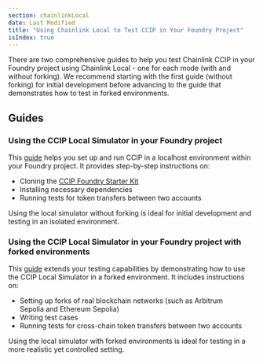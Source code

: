 ```yaml
---
section: chainlinkLocal
date: Last Modified
title: "Using Chainlink Local to Test CCIP in Your Foundry Project"
isIndex: true
---
```



<Common callout="importPackage" />

There are two comprehensive guides to help you test Chainlink CCIP in your Foundry project using Chainlink Local - one for each mode (with and without forking).
We recommend starting with the first guide (without forking) for initial development before advancing to the guide that demonstrates how to test in forked environments.

## Guides

### Using the CCIP Local Simulator in your Foundry project

This [guide](/chainlink-local/build/ccip/foundry/local-simulator) helps you set up and run CCIP in a localhost environment within your Foundry project. It provides step-by-step instructions on:

- Cloning the [CCIP Foundry Starter Kit](https://github.com/smartcontractkit/ccip-starter-kit-foundry)
- Installing necessary dependencies
- Running tests for token transfers between two accounts

Using the local simulator without forking is ideal for initial development and testing in an isolated environment.

### Using the CCIP Local Simulator in your Foundry project with forked environments

This [guide](/chainlink-local/build/ccip/foundry/local-simulator-fork) extends your testing capabilities by demonstrating how to use the CCIP Local Simulator in a forked environment. It includes instructions on:

- Setting up forks of real blockchain networks (such as Arbitrum Sepolia and Ethereum Sepolia)
- Writing test cases
- Running tests for cross-chain token transfers between two accounts

Using the local simulator with forked environments is ideal for testing in a more realistic yet controlled setting.
